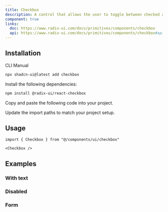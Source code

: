 ```yaml
---
title: Checkbox
description: A control that allows the user to toggle between checked and not checked.
component: true
links:
  doc: https://www.radix-ui.com/docs/primitives/components/checkbox
  api: https://www.radix-ui.com/docs/primitives/components/checkbox#api-reference
---
```


<ComponentPreview name="checkbox-demo" />

## Installation

<Tabs defaultValue="cli">

<TabsList>
  <TabsTrigger value="cli">CLI</TabsTrigger>
  <TabsTrigger value="manual">Manual</TabsTrigger>
</TabsList>
<TabsContent value="cli">

```bash
npx shadcn-ui@latest add checkbox
```

</TabsContent>

<TabsContent value="manual">

<Steps>

<Step>Install the following dependencies:</Step>

```bash
npm install @radix-ui/react-checkbox
```

<Step>Copy and paste the following code into your project.</Step>

<ComponentSource name="checkbox" />

<Step>Update the import paths to match your project setup.</Step>

</Steps>

</TabsContent>

</Tabs>

## Usage

```tsx
import { Checkbox } from "@/components/ui/checkbox"
```

```tsx
<Checkbox />
```

## Examples

### With text

<ComponentPreview name="checkbox-with-text" />

### Disabled

<ComponentPreview name="checkbox-disabled" />

### Form

<ComponentPreview name="checkbox-form-single" />

<ComponentPreview name="checkbox-form-multiple" />
